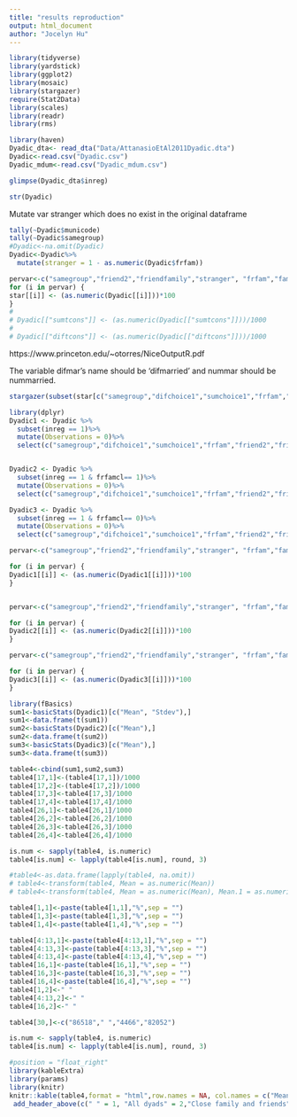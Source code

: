 ```yaml
---
title: "results reproduction"
output: html_document
author: "Jocelyn Hu"
---
```

```r
library(tidyverse)
library(yardstick)
library(ggplot2)
library(mosaic)
library(stargazer)
require(Stat2Data)
library(scales)
library(readr)
library(rms)
```

```r
library(haven)
Dyadic_dta<- read_dta("Data/AttanasioEtAl2011Dyadic.dta")
Dyadic<-read.csv("Dyadic.csv")
Dyadic_mdum<-read.csv("Dyadic_mdum.csv")
```

```r
glimpse(Dyadic_dta$inreg)
```

```r
str(Dyadic)
```

Mutate var stranger which does no exist in the original dataframe 
```r
tally(~Dyadic$municode)
tally(~Dyadic$samegroup)
#Dyadic<-na.omit(Dyadic) 
Dyadic<-Dyadic%>%
  mutate(stranger = 1 - as.numeric(Dyadic$frfam))

```


```r
pervar<-c("samegroup","friend2","friendfamily","stranger", "frfam","family2", "friend1", "family1", "frfamcl", "difurban", "diffemale","difmarried")
for (i in pervar) {
star[[i]] <- (as.numeric(Dyadic[[i]]))*100
}
# 
# Dyadic[["sumtcons"]] <- (as.numeric(Dyadic[["sumtcons"]]))/1000
# 
# Dyadic[["diftcons"]] <- (as.numeric(Dyadic[["diftcons"]]))/1000
```

https://www.princeton.edu/~otorres/NiceOutputR.pdf

The variable difmar's name should be 'difmarried' and nummar should be nummarried.


```r
stargazer(subset(star[c("samegroup","difchoice1","sumchoice1","frfam","friend2","friendfamily", "family2", "friend1", "family1","stranger","frfamcl", "difurban", "diffemale", "difyage", "difysch", "difmarried","diftcons","difcons", "difhhsize","difwin1","sumurban","sumfemale","sumyage", "sumysch", "nummarried", "sumtcons", "sumcons", "sumhhsize", "sumwin1")],star$inreg ==1), type = "html", title="Table4: Dyadic Variables", digits=4, out="table4.html", covariate.labels = c("Joined same group in round 2(%)", "Difference in gamble choice(round1)","Sum of gamble choices (round 1)", "Friends and family: One or both recognized friendship or kinship(%)","Both recognized friendship(%)","Both recognized kinship(%)","One recognized friendship, other kinship(%)","One recognized friendship(%)", "One recognized kinship(%)", "Stranger(%)","Geographically proximate friends and family(%)","One lives in the municipal centre, one not(%)","Different genders(%)","Difference in age(years)","Difference in education (years)","Difference in marital status(%)","Difference in household consumption ('000s Pesos/month)","Difference in log household consumption per month","Difference in household size","Difference in round 1 winnings ('000 Pesos)","Number who live in the municipal centre","Number of females","Sum of ages (years)","Sum of education (years)","Number married","Sum of household consumption ('000s Pesos/month)","Sum of log household consumption per month","Sum of household sizes","Sum of round 1 winnings ('000s Pesos)"), summary.stat = c("mean", "sd"))

```




```r
library(dplyr)
Dyadic1 <- Dyadic %>%
  subset(inreg == 1)%>%
  mutate(Observations = 0)%>%
  select(c("samegroup","difchoice1","sumchoice1","frfam","friend2","friendfamily", "family2", "friend1", "family1","stranger","frfamcl", "difurban", "diffemale", "difyage", "difysch", "difmarried","diftcons","difcons", "difhhsize","difwin1","sumurban","sumfemale","sumyage", "sumysch", "nummarried", "sumtcons", "sumcons", "sumhhsize", "sumwin1","Observations"))


Dyadic2 <- Dyadic %>%
  subset(inreg == 1 & frfamcl== 1)%>%
  mutate(Observations = 0)%>%
  select(c("samegroup","difchoice1","sumchoice1","frfam","friend2","friendfamily", "family2", "friend1", "family1","stranger","frfamcl", "difurban", "diffemale", "difyage", "difysch", "difmarried","diftcons","difcons", "difhhsize","difwin1","sumurban","sumfemale","sumyage", "sumysch", "nummarried", "sumtcons", "sumcons", "sumhhsize", "sumwin1","Observations"))

Dyadic3 <- Dyadic %>%
  subset(inreg == 1 & frfamcl== 0)%>%
  mutate(Observations = 0)%>%
  select(c("samegroup","difchoice1","sumchoice1","frfam","friend2","friendfamily", "family2", "friend1", "family1","stranger","frfamcl", "difurban", "diffemale", "difyage", "difysch", "difmarried","diftcons","difcons", "difhhsize","difwin1","sumurban","sumfemale","sumyage", "sumysch", "nummarried", "sumtcons", "sumcons", "sumhhsize", "sumwin1","Observations"))
```




```r
pervar<-c("samegroup","friend2","friendfamily","stranger", "frfam","family2", "friend1", "family1", "difurban","frfamcl", "diffemale","difmarried")

for (i in pervar) {
Dyadic1[[i]] <- (as.numeric(Dyadic1[[i]]))*100
}


pervar<-c("samegroup","friend2","friendfamily","stranger", "frfam","family2", "friend1", "family1", "difurban","frfamcl", "diffemale","difmarried")

for (i in pervar) {
Dyadic2[[i]] <- (as.numeric(Dyadic2[[i]]))*100
}

pervar<-c("samegroup","friend2","friendfamily","stranger", "frfam","family2", "friend1", "family1", "difurban","frfamcl", "diffemale","difmarried")

for (i in pervar) {
Dyadic3[[i]] <- (as.numeric(Dyadic3[[i]]))*100
}

```

```r
library(fBasics)
sum1<-basicStats(Dyadic1)[c("Mean", "Stdev"),]
sum1<-data.frame(t(sum1))
sum2<-basicStats(Dyadic2)[c("Mean"),]
sum2<-data.frame(t(sum2))
sum3<-basicStats(Dyadic3)[c("Mean"),]
sum3<-data.frame(t(sum3))

```

```r
table4<-cbind(sum1,sum2,sum3)
table4[17,1]<-(table4[17,1])/1000
table4[17,2]<-(table4[17,2])/1000
table4[17,3]<-table4[17,3]/1000
table4[17,4]<-table4[17,4]/1000 
table4[26,1]<-table4[26,1]/1000 
table4[26,2]<-table4[26,2]/1000
table4[26,3]<-table4[26,3]/1000
table4[26,4]<-table4[26,4]/1000

is.num <- sapply(table4, is.numeric)
table4[is.num] <- lapply(table4[is.num], round, 3)
```

```r
#table4<-as.data.frame(lapply(table4, na.omit))
# table4<-transform(table4, Mean = as.numeric(Mean))
# table4<-transform(table4, Mean = as.numeric(Mean), Mean.1 = as.numeric(Mean.1), Mean.2 = as.numeric(Mean.2))
```

```r
table4[1,1]<-paste(table4[1,1],"%",sep = "")
table4[1,3]<-paste(table4[1,3],"%",sep = "")
table4[1,4]<-paste(table4[1,4],"%",sep = "")
```

```r
table4[4:13,1]<-paste(table4[4:13,1],"%",sep = "")
table4[4:13,3]<-paste(table4[4:13,3],"%",sep = "")
table4[4:13,4]<-paste(table4[4:13,4],"%",sep = "")
table4[16,1]<-paste(table4[16,1],"%",sep = "")
table4[16,3]<-paste(table4[16,3],"%",sep = "")
table4[16,4]<-paste(table4[16,4],"%",sep = "")
table4[1,2]<-" "
table4[4:13,2]<-" "
table4[16,2]<-" "

```

```r
table4[30,]<-c("86518"," ","4466","82052")

is.num <- sapply(table4, is.numeric)
table4[is.num] <- lapply(table4[is.num], round, 3)
```


```r
#position = "float_right" 
library(kableExtra)
library(params)
library(knitr)
knitr::kable(table4,format = "html",row.names = NA, col.names = c("Mean/Prop","s.d.","Mean/Prop","s.d."), align = 'l',escape = F,booktabs = F)%>%
 add_header_above(c(" " = 1, "All dyads" = 2,"Close family and friends" = 1, "Other dyads" =1))%>%  kable_styling(bootstrap_options = c("striped"), full_width = F, font_size = 16)%>%column_spec(1,border_right = T)%>%column_spec(2,italic = T)%>%add_header_above(c("Table4: Experimental data"=5))
```




